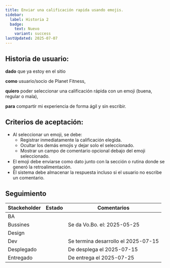 ```yaml
---
title: Enviar una calificación rapida usando emojis.
sidebar:
  label: Historia 2
  badge:
    text: Nuevo
    variant: success
lastUpdated: 2025-07-07
---
```



## Historia de usuario:

**dado** que ya estoy en el sitio

**como** usuario/socio de Planet Fitness,

**quiero** poder seleccionar una calificación rápida con un emoji (buena, regular o mala),

**para** compartir mi experiencia de forma ágil y sin escribir.

## Criterios de aceptación:

  - Al seleccionar un emoji, se debe:
    - Registrar inmediatamente la calificación elegida.
    - Ocultar los demás emojis y dejar solo el seleccionado.
    - Mostrar un campo de comentario opcional debajo del emoji seleccionado.
  - El emoji debe enviarse como dato junto con la sección o rutina donde se generó la retroalimentación.
  - El sistema debe almacenar la respuesta incluso si el usuario no escribe un comentario.

## Seguimiento

| Stackeholder |                     Estado                    |             Comentarios             |
|--------------|-----------------------------------------------|------------------------------------ |
| BA           | <Badge text="Done" variant="success" />       |                                     |
| Bussines     | <Badge text="Done" variant="success" />       | Se da Vo.Bo. el: 2025-05-25         |
| Design       | <Badge text="Done" variant="success" />       |                                     |
| Dev          | <Badge text="Done" variant="success" />       | Se termina desarrollo el 2025-07-15 |
| Desplegado   | <Badge text="Done" variant="success" />       | De desplega el 2025-07-15           |
| Entregado    | <Badge text="Done" variant="success" />       | De entrega el 2025-07-25            |

